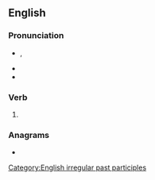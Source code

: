==English==

===Pronunciation===
* {{enPR|stŭngk}}, {{IPA|en|/stʌŋk/}}
* {{audio|en|LL-Q1860 (eng)-Vealhurl-stunk.wav |Audio (UK)}}
* {{rhymes|en|ʌŋk}}

===Verb===
{{head|en|verb form}}

# {{en-past of|stink}}

===Anagrams===
* {{anagrams|en|a=knstu|Knust|Tunks|knuts|tunks}}

[[Category:English irregular past participles]]